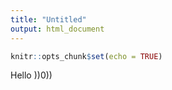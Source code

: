```yaml
---
title: "Untitled"
output: html_document
---
```


```r
knitr::opts_chunk$set(echo = TRUE)
```

Hello ))0))
